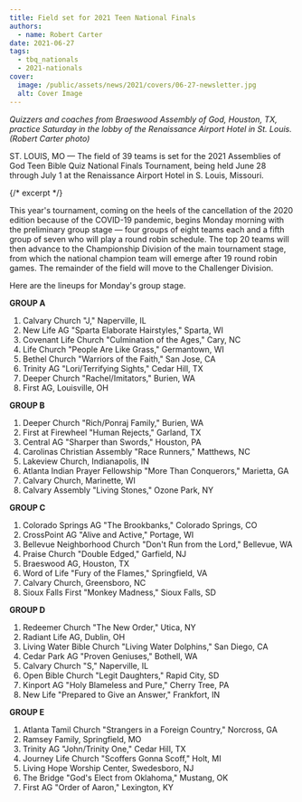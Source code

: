 ```yaml
---
title: Field set for 2021 Teen National Finals
authors:
  - name: Robert Carter
date: 2021-06-27
tags:
  - tbq_nationals
  - 2021-nationals
cover:
  image: /public/assets/news/2021/covers/06-27-newsletter.jpg
  alt: Cover Image
---
```


_Quizzers and coaches from Braeswood Assembly of God, Houston, TX, practice Saturday in the lobby of the Renaissance Airport Hotel in St. Louis. (Robert Carter photo)_

ST. LOUIS, MO — The field of 39 teams is set for the 2021 Assemblies of God Teen Bible Quiz National Finals Tournament, being held June 28 through July 1 at the Renaissance Airport Hotel in S. Louis, Missouri.

{/* excerpt */}

This year's tournament, coming on the heels of the cancellation of the 2020 edition because of the COVID-19 pandemic, begins Monday morning with the preliminary group stage — four groups of eight teams each and a fifth group of seven who will play a round robin schedule. The top 20 teams will then advance to the Championship Division of the main tournament stage, from which the national champion team will emerge after 19 round robin games. The remainder of the field will move to the Challenger Division.

Here are the lineups for Monday's group stage.

**GROUP A**

1. Calvary Church "J," Naperville, IL
2. New Life AG "Sparta Elaborate Hairstyles," Sparta, WI
3. Covenant Life Church "Culmination of the Ages," Cary, NC
4. Life Church "People Are Like Grass," Germantown, WI
5. Bethel Church "Warriors of the Faith," San Jose, CA
6. Trinity AG "Lori/Terrifying Sights," Cedar Hill, TX
7. Deeper Church "Rachel/Imitators," Burien, WA
8. First AG, Louisville, OH

**GROUP B**

1. Deeper Church "Rich/Ponraj Family," Burien, WA
2. First at Firewheel "Human Rejects," Garland, TX
3. Central AG "Sharper than Swords," Houston, PA
4. Carolinas Christian Assembly "Race Runners," Matthews, NC
5. Lakeview Church, Indianapolis, IN
6. Atlanta Indian Prayer Fellowship "More Than Conquerors," Marietta, GA
7. Calvary Church, Marinette, WI
8. Calvary Assembly "Living Stones," Ozone Park, NY

**GROUP C**

1. Colorado Springs AG "The Brookbanks," Colorado Springs, CO
2. CrossPoint AG "Alive and Active," Portage, WI
3. Bellevue Neighborhood Church "Don't Run from the Lord," Bellevue, WA
4. Praise Church "Double Edged," Garfield, NJ
5. Braeswood AG, Houston, TX
6. Word of Life "Fury of the Flames," Springfield, VA
7. Calvary Church, Greensboro, NC
8. Sioux Falls First "Monkey Madness," Sioux Falls, SD

**GROUP D**

1. Redeemer Church "The New Order," Utica, NY
2. Radiant Life AG, Dublin, OH
3. Living Water Bible Church "Living Water Dolphins," San Diego, CA
4. Cedar Park AG "Proven Geniuses," Bothell, WA
5. Calvary Church "S," Naperville, IL
6. Open Bible Church "Legit Daughters," Rapid City, SD
7. Kinport AG "Holy Blameless and Pure," Cherry Tree, PA
8. New Life "Prepared to Give an Answer," Frankfort, IN

**GROUP E**

1. Atlanta Tamil Church "Strangers in a Foreign Country," Norcross, GA
2. Ramsey Family, Springfield, MO
3. Trinity AG "John/Trinity One," Cedar Hill, TX
4. Journey Life Church "Scoffers Gonna Scoff," Holt, MI
5. Living Hope Worship Center, Swedesboro, NJ
6. The Bridge "God's Elect from Oklahoma," Mustang, OK
7. First AG "Order of Aaron," Lexington, KY
